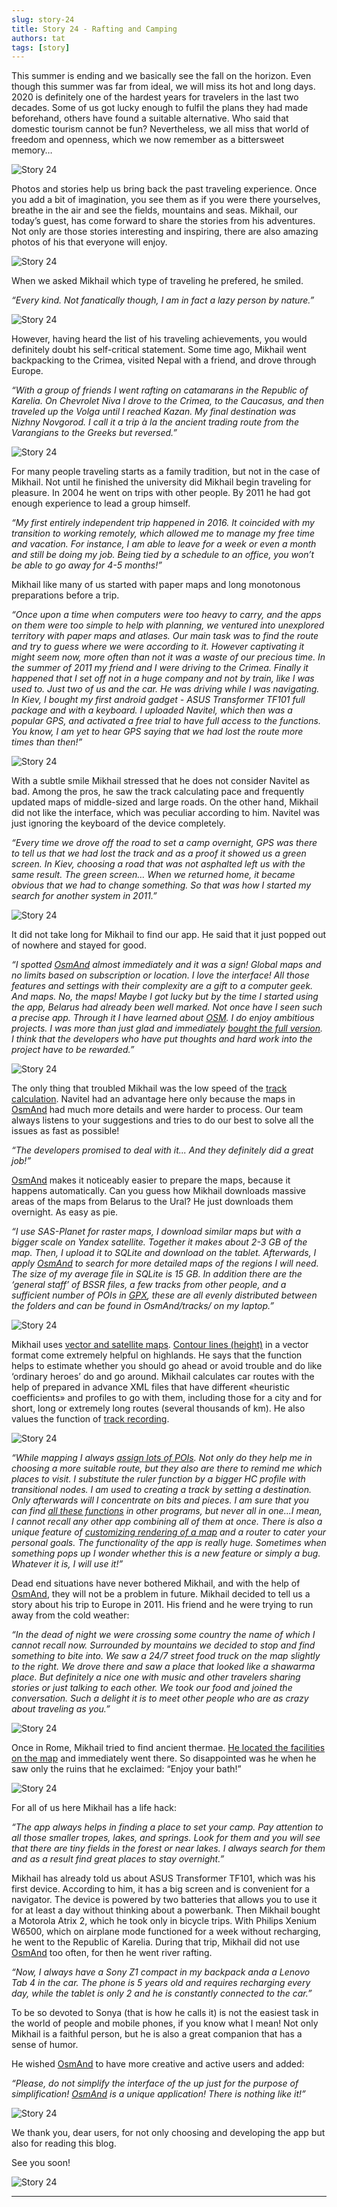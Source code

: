 ```yaml
---
slug: story-24
title: Story 24 - Rafting and Camping
authors: tat
tags: [story]
---
```


This summer is ending and we basically see the fall on the horizon. Even though this summer was far from ideal, we will miss its hot and long days. 2020 is definitely one of the hardest years for travelers in the last two decades. Some of us got lucky enough to fulfil the plans they had made beforehand, others have found a suitable alternative. Who said that domestic tourism cannot be fun? Nevertheless, we all miss that world of freedom and openness, which we now remember as a bittersweet memory…

![Story 24](./8.jpg)

<!--truncate-->

Photos and stories help us bring back the past traveling experience. Once you add a bit of imagination, you see them as if you were there yourselves, breathe in the air and see the fields, mountains and seas. Mikhail, our today’s guest, has come forward to share the stories from his adventures. Not only are those stories interesting and inspiring, there are also amazing photos of his that everyone will enjoy.

![Story 24](./10.jpg)

When we asked Mikhail which type of traveling he prefered, he smiled. 

_“Every kind. Not fanatically though, I am in fact a lazy person by nature.”_  

![Story 24](./7.jpg)

However, having heard the list of his traveling achievements, you would definitely doubt his self-critical statement. Some time ago, Mikhail went backpacking to the Crimea, visited Nepal with a friend, and drove through Europe.

_“With a group of friends I went rafting on catamarans in the Republic of Karelia. On Chevrolet Niva I drove to the Crimea, to the Caucasus, and then traveled up the Volga until I reached Kazan. My final destination was Nizhny Novgorod. I call it a trip à la the ancient trading route from the Varangians to the Greeks but reversed.”_

![Story 24](./9.jpg)

For many people traveling starts as a family tradition, but not in the case of Mikhail. Not until he finished the university did Mikhail begin traveling for pleasure. In 2004 he went on trips with other people. By 2011 he had got enough experience to lead a group himself.

_“My first entirely independent trip happened in 2016. It coincided with my transition to working remotely, which allowed me to manage my free time and vacation. For instance, I am able to leave for a week or even a month and still be doing my job. Being tied by a schedule to an office, you won’t be able to go away for 4-5 months!”_

Mikhail like many of us started with paper maps and long monotonous preparations before a trip.

_“Once upon a time when computers were too heavy to carry, and the apps on them were too simple to help with planning, we ventured into unexplored territory with paper maps and atlases. Our main task was to find the route and try to guess where we were according to it. However captivating it might seem now, more often than not it was a waste of our precious time. In the summer of 2011 my friend and I were driving to the Crimea. Finally it happened that I set off not in a huge company and not by train, like I was used to. Just two of us and the car. He was driving while I was navigating. In Kiev, I bought my first android gadget - ASUS Transformer TF101 full package and with a keyboard. I uploaded Navitel, which then was a popular GPS, and activated a free trial to have full access to the functions. You know, I am yet to hear GPS saying that we had lost the route more times than then!”_

![Story 24](./1.jpg)

With a subtle smile Mikhail stressed that he does not consider Navitel as bad. Among the pros, he saw the track calculating pace and frequently updated maps of middle-sized and large roads. On the other hand, Mikhail did not like the interface, which was peculiar according to him. Navitel was just ignoring the keyboard of the device completely.

_“Every time we drove off the road to set a camp overnight, GPS was there to tell us that we had lost the track and as a proof it showed us a green screen. In Kiev, choosing a road that was not asphalted left us with the same result. The green screen… When we returned home, it became obvious that we had to change something. So that was how I started my search for another system in 2011.”_

![Story 24](./5.jpg)

It did not take long for Mikhail to find our app. He said that it just popped out of nowhere and stayed for good.

_“I spotted <a href="https://osmand.net/">OsmAnd</a> almost immediately and it was a sign! Global maps and no limits based on subscription or location. I love the interface! All those features and settings with their complexity are a gift to a computer geek. And maps. No, the maps! Maybe I got lucky but by the time I started using the app, Belarus had already been well marked. Not once have I seen such a precise app. Through it I have learned about <a href="https://www.openstreetmap.org/">OSM</a>. I do enjoy ambitious projects. I was more than just glad and immediately <a href="https://osmand.net/features/osmand_purchases">bought the full version</a>. I think that the developers who have put thoughts and hard work into the project have to be rewarded.”_

![Story 24](./6.jpg)

The only thing that troubled Mikhail was the low speed of the <a href="https://osmand.net/features/trip-planning">track calculation</a>. Navitel had an advantage here only because the maps in <a href="https://osmand.net/">OsmAnd</a> had much more details and were harder to process. Our team always listens to your suggestions and tries to do our best to solve all the issues as fast as possible!

_“The developers promised to deal with it... And they definitely did a great job!”_

<a href="https://osmand.net/">OsmAnd</a> makes it noticeably easier to prepare the maps, because it happens automatically. Can you guess how Mikhail downloads massive areas of the maps from Belarus to the Ural? He just downloads them overnight. As easy as pie.

_“I use SAS-Planet for raster maps, I download similar maps but with a bigger scale on Yandex satellite. Together it makes about 2-3 GB of the map. Then, I upload it to SQLite and download on the tablet. Afterwards, I apply <a href="https://osmand.net/">OsmAnd</a> to search for more detailed maps of the regions I will need. The size of my average file in SQLite is 15 GB. In addition there are the ‘general staff’ of BSSR files, a few tracks from other people, and a sufficient number of POIs in <a href="https://osmand.net/features/trip-recording-plugin">GPX</a>, these are all evenly distributed between the folders and can be found in OsmAnd/tracks/ on my laptop.”_

![Story 24](./14.jpg)

Mikhail uses <a href="https://osmand.net/features/online-maps-plugin">vector and satellite maps</a>. <a href="https://osmand.net/features/contour-lines-plugin">Contour lines (height)</a> in a vector format come extremely helpful on highlands. He says that the function helps to estimate whether you should go ahead or avoid trouble and do like ‘ordinary heroes’ do and go around. Mikhail calculates car routes with the help of prepared in advance XML files that have different «heuristic coefficients» and profiles to go with them, including those for a city and for short, long or extremely long routes (several thousands of km). He also values the function of <a href="https://osmand.net/features/trip-recording-plugin">track recording</a>.

![Story 24](./11.jpg)

_“While mapping I always <a href="https://osmand.net/features/navigation#How_to_add_remove_waypoints">assign lots of POIs</a>. Not only do they help me in choosing a more suitable route, but they also are there to remind me which places to visit. I substitute the ruler function by a bigger HC profile with transitional nodes. I am used to creating a track by setting a destination. Only afterwards will I concentrate on bits and pieces. I am sure that you can find <a href="https://osmand.net/features">all these functions</a> in other programs, but never all in one...I mean, I cannot recall any other app combining all of them at once. There is also a unique feature of <a href="https://osmand.net/features/map-viewing">customizing rendering of a map</a> and a router to cater your personal goals. The functionality of the app is really huge. Sometimes when something pops up I wonder whether this is a new feature or simply a bug. Whatever it is, I will use it!”_

Dead end situations have never bothered Mikhail, and with the help of <a href="https://osmand.net/">OsmAnd</a>, they will not be a problem in future. Mikhail decided to tell us a story about his trip to Europe in 2011. His friend and he were trying to run away from the cold weather:

_“In the dead of night we were crossing some country the name of which I cannot recall now. Surrounded by mountains we decided to stop and find something to bite into. We saw a 24/7 street food truck on the map slightly to the right. We drove there and saw a place that looked like a shawarma place. But definitely a nice one with music and other travelers sharing stories or just talking to each other. We took our food and joined the conversation. Such a delight it is to meet other people who are as crazy about traveling as you.”_

![Story 24](./4.jpg)

Once in Rome, Mikhail tried to find ancient thermae. <a href="https://osmand.net/features/find-something-on-map">He located the facilities on the map</a> and immediately went there. So disappointed was he when he saw only the ruins that he exclaimed: “Enjoy your bath!”

![Story 24](./12.jpg)

For all of us here Mikhail has a life hack:

_“The app always helps in finding a place to set your camp. Pay attention to all those smaller tropes, lakes, and springs. Look for them and you will see that there are tiny fields in the forest or near lakes. I always search for them and as a result find great places to stay overnight.”_

Mikhail has already told us about ASUS Transformer TF101, which was his first device.  According to him, it has a big screen and is convenient for a navigator. The device is powered by two batteries that allows you to use it for at least a day without thinking about a powerbank. Then Mikhail bought a Motorola Atrix 2, which he took only in bicycle trips. With Philips Xenium W6500, which on airplane mode functioned for a week without recharging, he went to the Republic of Karelia. During that trip, Mikhail did not use <a href="https://osmand.net/">OsmAnd</a> too often, for then he went river rafting. 

_“Now, I always have a Sony Z1 compact in my backpack andа a Lenovo Tab 4 in the car. The phone is 5 years old and requires recharging every day, while the tablet is only 2 and he is constantly connected to the car.”_ 

To be so devoted to Sonya (that is how he calls it) is not the easiest task in the world of people and mobile phones, if you know what I mean! Not only Mikhail is a faithful person, but he is also a great companion that has a sense of humor.

He wished <a href="https://osmand.net/">OsmAnd</a> to have more creative and active users and added:

_“Please, do not simplify the interface of the up just for the purpose of simplification! <a href="https://osmand.net/">OsmAnd</a> is a unique application! There is nothing like it!”_

![Story 24](./3.jpg)

We thank you, dear users, for not only choosing and developing the app but also for reading this blog.

See you soon!

![Story 24](./13.jpg)
_________________________________________________

<LinksSocial/>
<LinksTelegram/>

<AndroidStore/>
<AppleStore/>